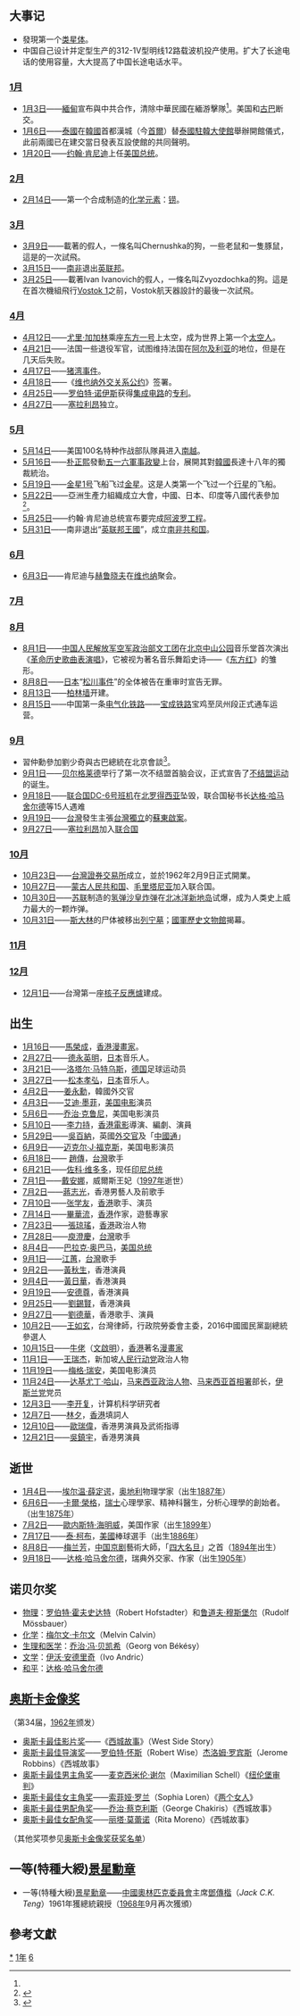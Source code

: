 {{yearTOC|1961|'''[[民國紀元|民國]]五十年'''；日本'''[[昭和|昭和]]三十六年'''}}
{{C20YearInTopic|1961年}}

== 大事记 ==
* 發現第一个[[类星体|类星体]]。
* 中国自己设计并定型生产的312-1V型明线12路载波机投产使用。扩大了长途电话的使用容量，大大提高了中国长途电话水平。
=== [[1月|1月]] ===
* [[1月3日|1月3日]]——[[緬甸|緬甸]]宣布與中共合作，清除中華民國在緬游擊隊<ref name="記" />{{rp|666}}。美国和[[古巴|古巴]]断交。
* [[1月6日|1月6日]]——[[泰國|泰國]]在[[韓國|韓國]]首都漢城（今[[首爾|首爾]]）替[[泰國駐韓大使館|泰國駐韓大使館]]舉辦開館儀式，此前兩國已在建交當日發表互設使館的共同聲明。
* [[1月20日|1月20日]]——[[约翰·肯尼迪|约翰·肯尼迪]]上任[[美国总统|美国总统]]。

=== [[2月|2月]] ===
* [[2月14日|2月14日]]——第一个合成制造的[[化学元素|化学元素]]：[[铹|铹]]。
=== [[3月|3月]] ===
* [[3月9日|3月9日]]——{{link-en|Sputnik 9}}載著{{link-en|伊万·伊万諾維奇|Ivan Ivanovich (Vostok programme)}}的假人，一條名叫Chernushka的狗，一些老鼠和一隻豚鼠，這是{{link-en|東方號飛船|Vostok (spacecraft)}}的一次試飛。
* [[3月15日|3月15日]]——[[南非|南非]]退出[[英联邦|英联邦]]。
* [[3月25日|3月25日]]——{{link-en|Sputnik 10}}載著Ivan Ivanovich的假人，一條名叫Zvyozdochka的狗。這是在首次機組飛行[[東方一號|Vostok 1]]之前，Vostok航天器設計的最後一次試飛。

=== [[4月|4月]] ===
* [[4月12日|4月12日]]——[[尤里·加加林|尤里·加加林]]乘座[[东方一号|东方一号]]上太空，成为世界上第一个[[太空人|太空人]]。
*[[4月21日|4月21日]]——法国一些退役军官{{Translink|en|Algiers putsch of 1961|1961年阿尔及利亚政变|发动政变}}，试图维持法国在[[法属阿尔及利亚|阿尔及利亚]]的地位，但是在几天后失败。
* [[4月17日|4月17日]]——[[猪湾事件|猪湾事件]]。
* [[4月18日|4月18日]]——《[[维也纳外交关系公约|维也纳外交关系公约]]》签署。
* [[4月25日|4月25日]]——[[罗伯特·诺伊斯|罗伯特·诺伊斯]]获得[[集成电路|集成电路]]的[[专利|专利]]。
* [[4月27日|4月27日]]——[[塞拉利昂|塞拉利昂]]独立。

=== [[5月|5月]] ===
* [[5月14日|5月14日]]——美国100名特种作战部队隊員进入[[越南共和国|南越]]。
* [[5月16日|5月16日]]——[[朴正熙|朴正熙]]發動[[五一六軍事政變|五一六軍事政變]]上台，展開其對[[韓國|韓國]]長達十八年的獨裁統治。
* [[5月19日|5月19日]]——[[金星1号|金星1号]]飞船飞过[[金星|金星]]。这是人类第一个飞过一个[[行星|行星]]的飞船。
* [[5月22日|5月22日]]——亞洲生產力組織成立大會，中國、日本、印度等八國代表參加<ref name="記" >{{cite book |authors=[[呂芳上|呂芳上]]總策畫，朱文原、周美華、葉惠芬、高素蘭、陳曼華、歐素瑛編輯撰稿 |title=《中華民國建國百年大事記》 |location=台北 |publisher=國史館 |year=2012 |isbn=978-986-03-3586-6 }}</ref>{{rp|668}}。
* [[5月25日|5月25日]]——约翰·肯尼迪总统宣布要完成[[阿波罗工程|阿波罗工程]]。
* [[5月31日|5月31日]]——南非退出“[[英联邦王國|英联邦王國]]”，成立[[南非共和国|南非共和国]]。

=== [[6月|6月]] ===
* [[6月3日|6月3日]]——肯尼迪与[[赫鲁晓夫|赫鲁晓夫]]在[[维也纳|维也纳]]聚会。

=== [[7月|7月]] ===
=== [[8月|8月]] ===
*[[8月1日|8月1日]]——[[中国人民解放军空军政治部文工团|中国人民解放军空军政治部文工团]]在[[北京中山公园|北京中山公园]]音乐堂首次演出《[[革命历史歌曲表演唱|革命历史歌曲表演唱]]》，它被视为著名音乐舞蹈史诗——《[[东方红_(音乐剧)|东方红]]》的雏形。
* [[8月8日|8月8日]]——[[日本|日本]]“[[松川事件|松川事件]]”的全体被告在重审时宣告无罪。
* [[8月13日|8月13日]]——[[柏林墙|柏林墙]]开建。
* [[8月15日|8月15日]]——中国第一条[[电气化铁路|电气化铁路]]——[[宝成铁路|宝成铁路]]宝鸡至凤州段正式通车运营。

=== [[9月|9月]] ===
* 習仲勳參加劉少奇與古巴總統在北京會談<ref>{{cite journal |author=江曉白 |location=[[香港|香港]] |journal=《[[明報月刊|明報月刊]]》 |volume=1 |issue=2 |page=57 |date=1966年2月 |title=〈叫讀書人去種田，叫種田人去寫詩〉 }}</ref>。
* [[9月1日|9月1日]]——[[贝尔格莱德|贝尔格莱德]]举行了第一次不结盟首脑会议，正式宣告了[[不结盟运动|不结盟运动]]的诞生。
* [[9月18日|9月18日]]——[[联合国DC-6号班机空难|联合国DC-6号班机]]在[[北罗得西亚|北罗得西亚]]坠毁，联合国秘书长[[达格·哈马舍尔德|达格·哈马舍尔德]]等15人遇难
* [[9月19日|9月19日]]——[[台灣|台灣]]發生主張[[台灣獨立|台灣獨立]]的[[蘇東啟案|蘇東啟案]]。
* [[9月27日|9月27日]]——[[塞拉利昂|塞拉利昂]]加入[[联合国|联合国]]

=== [[10月|10月]] ===
* [[10月23日|10月23日]]——[[台灣證券交易所|台灣證券交易所]]成立，並於1962年2月9日正式開業。
* [[10月27日|10月27日]]——[[蒙古人民共和国|蒙古人民共和国]]、[[毛里塔尼亚|毛里塔尼亚]]加入联合国。
* [[10月30日|10月30日]]——[[苏联|苏联]]制造的[[氢弹|氢弹]][[沙皇炸弹|沙皇炸弹]]在[[北冰洋|北冰洋]][[新地岛|新地岛]]试爆，成为人类史上威力最大的一颗炸弹。
* [[10月31日|10月31日]]——[[斯大林|斯大林]]的尸体被移出[[列宁墓|列宁墓]]；[[國軍歷史文物館|國軍歷史文物館]]揭幕。

=== [[11月|11月]] ===

=== [[12月|12月]] ===
*[[12月1日|12月1日]]——台灣第一座[[核子反應爐|核子反應爐]]建成。

== 出生 ==
* [[1月16日|1月16日]]——[[馬榮成|馬榮成]]，[[香港|香港]][[漫畫家|漫畫家]]。
* [[2月27日|2月27日]]——[[德永英明|德永英明]]，[[日本|日本]]音乐人。
* [[3月21日|3月21日]]——[[洛塔尔·马特乌斯|洛塔尔·马特乌斯]]，[[德国|德国]]足球运动员
* [[3月27日|3月27日]]——[[松本孝弘|松本孝弘]]，[[日本|日本]]音乐人。
* [[4月2日|4月2日]]——[[姜永勳|姜永勳]]，韓國外交官
* [[4月3日|4月3日]]——[[艾迪·墨菲|艾迪·墨菲]]，[[美国电影|美国电影]]演员
* [[5月6日|5月6日]]——[[乔治·克鲁尼|乔治·克鲁尼]]，美国电影演员
* [[5月10日|5月10日]]——[[李力持|李力持]]，[[香港電影|香港電影]]導演、編劇、演員
* [[5月29日|5月29日]]——[[吳百納|吳百納]]，英國[[外交官|外交官]]及「[[中國通|中國通]]」
* [[6月9日|6月9日]]——[[迈克尔·J·福克斯|迈克尔·J·福克斯]]，美国电影演员
* [[6月18日|6月18日]]—— [[趙傳|趙傳]]，[[台灣|台灣]]歌手
* [[6月21日|6月21日]]——[[佐科·维多多|佐科·维多多]]，现任[[印尼总统|印尼总统]]
* [[7月1日|7月1日]]——[[戴安娜_(威爾斯王妃)|戴安娜]]，威爾斯王妃（[[1997年|1997年]]逝世）
* [[7月2日|7月2日]]——[[蔣志光|蔣志光]]，香港男藝人及前歌手
* [[7月10日|7月10日]]——[[张学友|张学友]]，[[香港|香港]]歌手、演员
* [[7月14日|7月14日]]——[[畢華流|畢華流]]，[[香港|香港]]作家，遊藝專家
* [[7月23日|7月23日]]——[[張琼瑤|張琼瑤]]，[[香港|香港]]政治人物
* [[7月28日|7月28日]]——[[庾澄慶|庾澄慶]]，[[台灣|台灣]]歌手
* [[8月4日|8月4日]]——[[巴拉克·奥巴马|巴拉克·奥巴马]]，[[美国总统|美国总统]]
* [[9月1日|9月1日]]——[[江蕙|江蕙]]，[[台灣|台灣]]歌手
* [[9月2日|9月2日]]——[[黃秋生|黃秋生]]，香港演員
* [[9月4日|9月4日]]——[[黃日華|黃日華]]，香港演員
* [[9月19日|9月19日]]——[[安德尊|安德尊]]，香港演員
* [[9月25日|9月25日]]——[[劉錫賢|劉錫賢]]，香港演員
* [[9月27日|9月27日]]——[[劉德華|劉德華]]，香港歌手、演員
* [[10月2日|10月2日]]——[[王如玄|王如玄]]，台灣律師，行政院勞委會主委，2016中國國民黨副總統參選人
* [[10月15日|10月15日]]——[[牛佬|牛佬]]（[[文啟明|文啟明]]），[[香港|香港]]著名[[漫畫家|漫畫家]]
* [[11月1日|11月1日]]——[[王瑞杰|王瑞杰]]，新加坡[[人民行动党|人民行动党]]政治人物
* [[11月19日|11月19日]]——[[梅格·瑞安|梅格·瑞安]]，美国电影演员
*[[11月24日|11月24日]]——[[达基尤丁·哈山|达基尤丁·哈山]]，[[马来西亚|马来西亚]][[政治人物|政治人物]]、[[马来西亚首相署|马来西亚首相署]]部长，[[马来西亚伊斯兰党|伊斯兰党]]党员
* [[12月3日|12月3日]]——[[李开复|李开复]]，计算机科学研究者
* [[12月7日|12月7日]]——[[林夕|林夕]]，[[香港|香港]]填詞人
* [[12月10日|12月10日]]——[[歐瑞偉|歐瑞偉]]，香港男演員及武術指導
* [[12月21日|12月21日]]——[[吳鎮宇|吳鎮宇]]，香港男演員

== 逝世 ==
* [[1月4日|1月4日]]——[[埃尔温·薛定谔|埃尔温·薛定谔]]，[[奥地利|奥地利]]物理学家（出生[[1887年|1887年]]）
* [[6月6日|6月6日]]——[[卡爾·榮格|卡爾·榮格]]，[[瑞士|瑞士]]心理學家、精神科醫生，分析心理學的創始者。（出生[[1875年|1875年]]）
* [[7月2日|7月2日]]——[[歐内斯特·海明威|歐内斯特·海明威]]，美国作家（出生[[1899年|1899年]]）
* [[7月17日|7月17日]]——[[泰·柯布|泰·柯布]]，[[美國|美國]]棒球選手（出生[[1886年|1886年]]）
* [[8月8日|8月8日]]——[[梅兰芳|梅兰芳]]，[[中国|中国]][[京剧|京剧]]藝術大師，「[[京剧四大名旦|四大名旦]]」之首（[[1894年|1894年]]出生）
* [[9月18日|9月18日]]——[[达格·哈马舍尔德|达格·哈马舍尔德]]，瑞典外交家、作家（出生[[1905年|1905年]]）

== 诺贝尔奖 ==
* [[诺贝尔物理学奖|物理]]：[[罗伯特·霍夫史达特|罗伯特·霍夫史达特]]（Robert Hofstadter）和[[鲁道夫·穆斯堡尔|鲁道夫·穆斯堡尔]]（Rudolf Mössbauer）
* [[诺贝尔化学奖|化学]]：[[梅尔文·卡尔文|梅尔文·卡尔文]]（Melvin Calvin）
* [[诺贝尔医学奖|生理和医学]]：[[乔治·冯·贝凯希|乔治·冯·贝凯希]]（Georg von Békésy）
* [[诺贝尔文学奖|文学]]：[[伊沃·安德里奇|伊沃·安德里奇]]（Ivo Andric）
* [[诺贝尔和平奖|和平]]：[[达格·哈马舍尔德|达格·哈马舍尔德]]

== [[奥斯卡金像奖|奥斯卡金像奖]] ==
（第34届，[[1962年|1962年]]颁发）
* [[奥斯卡最佳影片奖|奥斯卡最佳影片奖]]——《[[西城故事|西城故事]]》（West Side Story）
* [[奥斯卡最佳导演奖|奥斯卡最佳导演奖]]——[[罗伯特·怀斯|罗伯特·怀斯]]（Robert Wise）[[杰洛姆·罗宾斯|杰洛姆·罗宾斯]]（Jerome Robbins）《西城故事》
* [[奥斯卡最佳男主角奖|奥斯卡最佳男主角奖]]——[[麦克西米伦·谢尔|麦克西米伦·谢尔]]（Maximilian Schell）《[[纽伦堡审判|纽伦堡审判]]》
* [[奥斯卡最佳女主角奖|奥斯卡最佳女主角奖]]——[[索菲娅·罗兰|索菲娅·罗兰]]（Sophia Loren）《[[两个女人|两个女人]]》
* [[奥斯卡最佳男配角奖|奥斯卡最佳男配角奖]]——[[乔治·蔡克利斯|乔治·蔡克利斯]]（George Chakiris）《西城故事》
* [[奥斯卡最佳女配角奖|奥斯卡最佳女配角奖]]——[[丽塔·莫蕾诺|丽塔·莫蕾诺]]（Rita Moreno）《西城故事》
（其他奖项参见[[奥斯卡金像奖获奖名单|奥斯卡金像奖获奖名单]]）
== 一等(特種大綬)[[景星勳章|景星勳章]] ==
* 一等(特種大綬)[[景星勳章|景星勳章]]——[[中國奧林匹克委員會|中國奧林匹克委員會]]主席[[鄧傳楷|鄧傳楷]]（''Jack C.K. Teng''）1961年獲總統親授（[[1968年|1968年]]9月再次獲頒）

== 參考文獻 ==
{{reflist|2}}

[[Category:1961年|*]]
[[Category:1960年代|1年]]
[[Category:20世纪各年|6]]